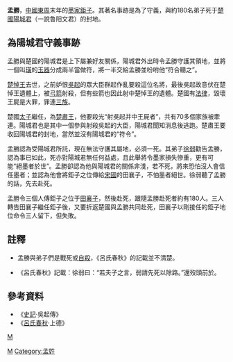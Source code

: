 {{墨家}}

'''孟勝'''{{BD|？||？||catIdx=M孟}}，[[中國|中國]][[東周|東周]]末年的[[墨家|墨家]][[鉅子|鉅子]]。其著名事跡是為了守義，與約180名弟子死于[[楚國|楚國]][[陽城君|陽城君]]（一說鲁阳文君）的封地。

==為陽城君守義事跡==
孟勝與楚國的陽城君是上下屬兼好友關係，陽城君外出時令孟勝守護其領地，並將一個叫[[璜|璜]]的[[玉器|玉器]]分成兩半當做符，將一半交給孟勝並吩咐他“符合聽之”。

[[楚悼王|楚悼王]]去世，之前妒恨[[吳起|吳起]]的眾大臣群起作亂要殺這位名將，最後吳起故意伏在楚悼王遺體上，被[[弓箭|弓箭]]射殺，但有些箭也因此射中楚悼王的遺體。楚國有[[法律|法律]]，毀壞王屍是大罪，罪連[[三族|三族]]。

楚國[[太子|太子]]繼任，為[[楚肅王|楚肅王]]，他要殺光“射吳起并中王屍者”，共有70多個家族被牽連。陽城君也是其中一個參與射殺吳起的大臣，陽城君聞知消息後逃跑。楚肅王要收回陽城君的封地，當然並沒有陽城君的“符令”。

孟勝認為受陽城君所託，現在無法守護其屬地，必須一死{{fn|1}}。其弟子[[徐弱|徐弱]]勸告孟勝，認為事已如此，死亦對陽城君無任何益處，且此舉將令墨家損失慘重，更有可能“絕墨者於世”。孟勝卻認為他與陽城君的關係非淺，若不死，將來恐怕沒人會信任墨者；並認為他會將鉅子之位傳給[[宋國|宋國]]的田襄子，不怕墨者絕世。徐弱聽了孟勝的話，先去赴死{{fn|2}}。

孟勝令三個人傳鉅子之位于[[田讓|田襄子]]，然後赴死，跟隨孟勝赴死者約有180人。三人轉告田襄子繼任鉅子後，又要折返楚國與孟勝共同赴死，田襄子以剛接任的鉅子地位命令三人留下，但失敗。

==註釋==
*{{fnb|1}}孟勝與弟子們是戰死或[[自殺|自殺]]，《呂氏春秋》的記載並不清楚。
*{{fnb|2}}《呂氏春秋》記載：徐弱曰：“若夫子之言，弱請先死以除路。”還歿頭前於。

==參考資料==
*《[[史記|史記]]·吳起傳》
*《[[呂氏春秋|呂氏春秋]]·上德》

[[Category:春秋戰國人物|M]]
[[category:墨家|M]]
[[Category:孟姓|Category:孟姓]]